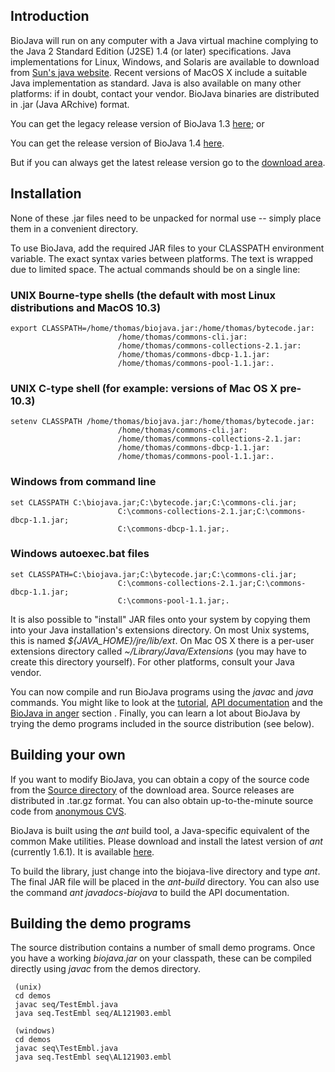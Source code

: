 == Introduction ==

BioJava will run on any computer with a Java virtual machine complying to the Java 2 Standard Edition (J2SE) 1.4 (or later) specifications. Java implementations for Linux, Windows, and Solaris are available to download from [http://java.sun.com Sun's java website]. Recent versions of MacOS X include a suitable Java implementation as standard. Java is also available on many other platforms: if in doubt, contact your vendor. BioJava binaries are distributed in .jar (Java ARchive) format.

You can get the legacy release version of BioJava 1.3 [[Biojava:Download 1.3|here]]; or

You can get the release version of BioJava 1.4 [[Biojava:Download 1.4|here]].

But if you can always get the latest release version go to the [[Biojava:Download|download area]].

== Installation ==

None of these .jar files need to be unpacked for normal use -- simply place them in a convenient directory.

To use BioJava, add the required JAR files to your CLASSPATH environment variable. The exact syntax varies between platforms. The text is wrapped due to limited space. The actual commands should be on a single line:

=== UNIX Bourne-type shells (the default with most Linux distributions and MacOS 10.3) ===

 export CLASSPATH=/home/thomas/biojava.jar:/home/thomas/bytecode.jar:
                         /home/thomas/commons-cli.jar:
                         /home/thomas/commons-collections-2.1.jar:
                         /home/thomas/commons-dbcp-1.1.jar:
                         /home/thomas/commons-pool-1.1.jar:.

=== UNIX C-type shell (for example: versions of Mac OS X pre-10.3)===

 setenv CLASSPATH /home/thomas/biojava.jar:/home/thomas/bytecode.jar:
                         /home/thomas/commons-cli.jar:
                         /home/thomas/commons-collections-2.1.jar:
                         /home/thomas/commons-dbcp-1.1.jar:
                         /home/thomas/commons-pool-1.1.jar:.

=== Windows from command line ===

 set CLASSPATH C:\biojava.jar;C:\bytecode.jar;C:\commons-cli.jar;
                         C:\commons-collections-2.1.jar;C:\commons-dbcp-1.1.jar;
                         C:\commons-dbcp-1.1.jar;.

=== Windows autoexec.bat files ===

 set CLASSPATH=C:\biojava.jar;C:\bytecode.jar;C:\commons-cli.jar;
                         C:\commons-collections-2.1.jar;C:\commons-dbcp-1.1.jar;
                         C:\commons-pool-1.1.jar;.

It is also possible to "install" JAR files onto your system by copying them into your Java installation's extensions directory. On most Unix systems, this is named ''${JAVA_HOME}/jre/lib/ext''. On Mac OS X there is a per-user extensions directory called ''~/Library/Java/Extensions'' (you may have to create this directory yourself). For other platforms, consult your Java vendor.

You can now compile and run BioJava programs using the ''javac'' and ''java'' commands. You might like to look at the [[BioJava:Tutorial|tutorial]], [http://www.biojava.org/docs/api15b/index.html API documentation] and the [[BioJava:Cookbook |BioJava in anger]] section . Finally, you can learn a lot about BioJava by trying the demo programs included in the source distribution (see below).

==  Building your own ==

If you want to modify BioJava, you can obtain a copy of the source code from the [http://www.biojava.org/download/source Source directory] of the download area. Source releases are distributed in .tar.gz format. You can also obtain up-to-the-minute source code from [http://cvs.biojava.org anonymous CVS].

BioJava is built using the ''ant'' build tool, a Java-specific equivalent of the common Make utilities. Please download and install the latest version of ''ant'' (currently 1.6.1). It is available [http://ant.apache.org here].

To build the library, just change into the biojava-live directory and type ''ant''. The final JAR file will be placed in the ''ant-build'' directory. You can also use the command ''ant javadocs-biojava'' to build the API documentation.

== Building the demo programs ==

The source distribution contains a number of small demo programs. Once you have a working ''biojava.jar'' on your classpath, these can be compiled directly using ''javac'' from the demos directory.

  (unix)
  cd demos
  javac seq/TestEmbl.java
  java seq.TestEmbl seq/AL121903.embl
  
  (windows)
  cd demos
  javac seq\TestEmbl.java
  java seq.TestEmbl seq\AL121903.embl